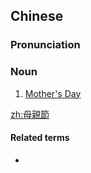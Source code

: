 {{also|母亲节}}
==Chinese==
{{zh-forms|s=母亲节|type=21}}

===Pronunciation===
{{zh-pron
|m=mǔqīnjié
|c=mou5 can1 zit3
|mn=bó-chhin-chiat/bú-chhin-chiat
|cat=n
}}

===Noun===
{{zh-noun}}

# [[Mother's Day]]

{{zh-cat|Holidays}}

[[zh:母親節]]

====Related terms====
* {{zh-l|父親節}}